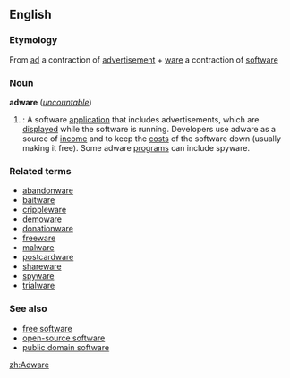 {{wikipedia}}
==English==

===Etymology===
From [[ad]] a contraction of [[advertisement]] + [[ware]] a contraction of [[software]]

===Noun===
'''adware''' (''[[uncountable]]'')

#{{cattag|computing}}: A software [[application]] that includes advertisements, which are [[display]]ed while the software is running. Developers use adware as a source of [[income]] and to keep the [[cost]]s of the software down (usually making it free). Some adware [[program]]s can include spyware.

===Related terms===
*[[abandonware]]
*[[baitware]]
*[[crippleware]]
*[[demoware]]
*[[donationware]]
*[[freeware]]
*[[malware]]
*[[postcardware]]
*[[shareware]]
*[[spyware]]
*[[trialware]]

===See also===
*[[free software]]
*[[open-source software]]
*[[public domain software]]

[[zh:Adware]]